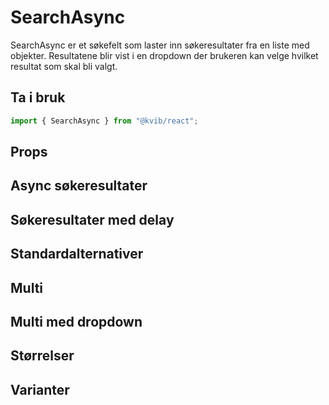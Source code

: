 
<Meta of={SearchAsyncStories} />

# SearchAsync

SearchAsync er et søkefelt som laster inn søkeresultater fra en liste med objekter. Resultatene blir vist i en dropdown der brukeren kan velge hvilket resultat som skal bli valgt.

## Ta i bruk

```jsx
import { SearchAsync } from "@kvib/react";
```

## Props

<Canvas of={SearchAsyncStories.SearchAsync} />
<Controls of={SearchAsyncStories.SearchAsync} />

## Async søkeresultater

<Canvas of={SearchAsyncStories.SearchAsyncResults} />

## Søkeresultater med delay

<Canvas of={SearchAsyncStories.SearchAsyncResultsDebounce} />

## Standardalternativer

<Canvas inline of={SearchAsyncStories.SearchAsyncDropdown} />

## Multi

<Canvas of={SearchAsyncStories.SearchAsyncMulti} />

## Multi med dropdown

<Canvas of={SearchAsyncStories.SearchAsyncMultiDropdown} />

## Størrelser

<Canvas of={SearchAsyncStories.SearchAsyncSizes} />

## Varianter

<Canvas of={SearchAsyncStories.SearchAsyncVariants} />
